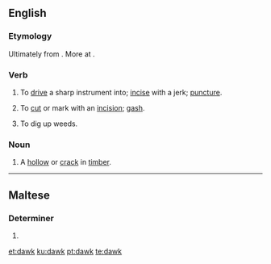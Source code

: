 ==English==

===Etymology===
Ultimately from {{etyl|ang|en}} {{m|ang|dalc||pin}}. More at {{l|en|dalk}}.

===Verb===
{{en-verb}}

# {{lb|en|transitive|UK|_|dialectal}} To [[drive]] a sharp instrument into; [[incise]] with a jerk; [[puncture]].
# {{lb|en|transitive}} To [[cut]] or mark with an [[incision]]; [[gash]].
#: {{rfquotek|Moxon}}
# {{lb|en|transitive|UK|_|dialectal}} To dig up weeds.

===Noun===
{{en-noun}}

# A [[hollow]] or [[crack]] in [[timber]].
#: {{rfquotek|Moxon}}

{{Webster 1913}}

----

==Maltese==

===Determiner===
{{head|mt|adjective form|g=p}}

# {{plural of|dak|lang=mt}}

[[et:dawk]]
[[ku:dawk]]
[[pt:dawk]]
[[te:dawk]]